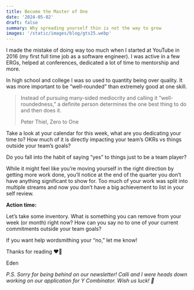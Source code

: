 ```yaml
---
title: Become the Master of One
date: '2024-05-02'
draft: false
summary: Why spreading yourself thin is not the way to grow
images: '/static/images/blog/gts25.webp'
---
```


I made the mistake of doing way too much when I started at YouTube in 2016 (my first full time job as a software engineer). I was active in a few ERGs, helped at conferences, dedicated a lot of time to mentorship and more.

In high school and college I was so used to quantity being over quality. It was more important to be “well-rounded” than extremely good at one skill.

> Instead of pursuing many-sided mediocrity and calling it “well-roundedness,” a definite person determines the one best thing to do and then does it.
>
>   Peter Thiel, Zero to One

Take a look at your calendar for this week, what are you dedicating your time to? How much of it is directly impacting your team’s OKRs vs things outside your team’s goals?

Do you fall into the habit of saying “yes” to things just to be a team player?

While it might feel like you’re moving yourself in the right direction by getting more work done, you’ll notice at the end of the quarter you don’t have anything significant to show for. Too much of your work was split into multiple streams and now you don’t have a big achievement to list in your self review.

**Action time:**

Let’s take some inventory. What is something you can remove from your week (or month) right now? How can you say no to one of your current commitments outside your team goals?

If you want help wordsmithing your “no,” let me know!

Thanks for reading ❤️‍🔥

Eden

_P.S. Sorry for being behind on our newsletter! Calli and I were heads down working on our application for Y Combinator. Wish us luck! 🧡_

